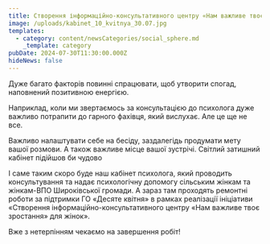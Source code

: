 ```yaml
---
title: Створення інформаційно-консультативного центру «Нам важливе твоє зростання»
image: /uploads/kabinet_10_kvitnya_30.07.jpg
templates:
  - category: content/newsCategories/social_sphere.md
    _template: category
pubDate: 2024-07-30T11:30:00.000Z
hideNews: false
---
```


Дуже багато факторів повинні спрацювати, щоб утворити спогад, наповнений позитивною енергією.

Наприклад, коли ми звертаємось за консультацією до психолога дуже важливо потрапити до гарного фахівця, який вислухає. Але це ще не все.

Важливо налаштувати себе на бесіду, заздалегідь продумати мету вашої розмови. А також важливе місце вашої зустрічі. Світлий затишний кабінет підійшов би чудово 

І саме таким скоро буде наш кабінет психолога, який проводить консультування та надає психологічну допомогу сільським жінкам та жінкам-ВПО Широківської громади. А зараз там проходять ремонтні роботи за підтримки ГО «Десяте квітня» в рамках реалізації ініціативи «Створення інформаційно-консультативного центру «Нам важливе твоє зростання» для жінок».

Вже з нетерпінням чекаємо на завершення робіт!
